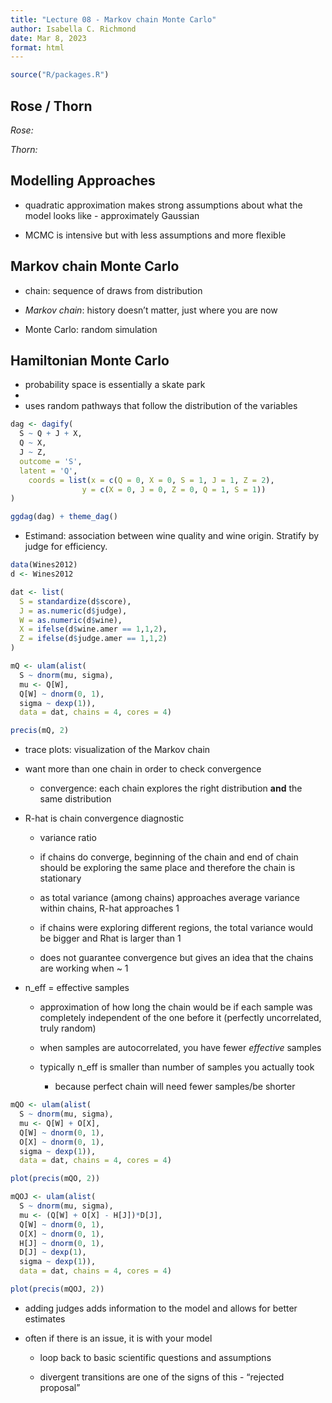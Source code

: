 ```yaml
---
title: "Lecture 08 - Markov chain Monte Carlo"
author: Isabella C. Richmond
date: Mar 8, 2023
format: html
---
```


```r
source("R/packages.R")
```

## Rose / Thorn

*Rose:*

*Thorn:*

## Modelling Approaches

-   quadratic approximation makes strong assumptions about what the model looks like - approximately Gaussian

-   MCMC is intensive but with less assumptions and more flexible

## Markov chain Monte Carlo

-   chain: sequence of draws from distribution

-   *Markov chain*: history doesn't matter, just where you are now

-   Monte Carlo: random simulation

## Hamiltonian Monte Carlo

-   probability space is essentially a skate park
-   
-   uses random pathways that follow the distribution of the variables

```r
dag <- dagify(
  S ~ Q + J + X,
  Q ~ X,
  J ~ Z,
  outcome = 'S',
  latent = 'Q',
    coords = list(x = c(Q = 0, X = 0, S = 1, J = 1, Z = 2),
                y = c(X = 0, J = 0, Z = 0, Q = 1, S = 1))
)

ggdag(dag) + theme_dag()
```

-   Estimand: association between wine quality and wine origin. Stratify by judge for efficiency.

```r
data(Wines2012)
d <- Wines2012

dat <- list(
  S = standardize(d$score),
  J = as.numeric(d$judge), 
  W = as.numeric(d$wine),
  X = ifelse(d$wine.amer == 1,1,2),
  Z = ifelse(d$judge.amer == 1,1,2)
)

mQ <- ulam(alist(
  S ~ dnorm(mu, sigma), 
  mu <- Q[W],
  Q[W] ~ dnorm(0, 1), 
  sigma ~ dexp(1)),
  data = dat, chains = 4, cores = 4)

precis(mQ, 2)
```

-   trace plots: visualization of the Markov chain

-   want more than one chain in order to check convergence

    -   convergence: each chain explores the right distribution **and** the same distribution

-   R-hat is chain convergence diagnostic

    -   variance ratio

    -   if chains do converge, beginning of the chain and end of chain should be exploring the same place and therefore the chain is stationary

    -   as total variance (among chains) approaches average variance within chains, R-hat approaches 1

    -   if chains were exploring different regions, the total variance would be bigger and Rhat is larger than 1

    -   does not guarantee convergence but gives an idea that the chains are working when \~ 1

-   n_eff = effective samples

    -   approximation of how long the chain would be if each sample was completely independent of the one before it (perfectly uncorrelated, truly random)

    -   when samples are autocorrelated, you have fewer *effective* samples

    -   typically n_eff is smaller than number of samples you actually took

        -   because perfect chain will need fewer samples/be shorter

```r
mQO <- ulam(alist(
  S ~ dnorm(mu, sigma), 
  mu <- Q[W] + O[X],
  Q[W] ~ dnorm(0, 1),
  O[X] ~ dnorm(0, 1),
  sigma ~ dexp(1)),
  data = dat, chains = 4, cores = 4)

plot(precis(mQO, 2))

mQOJ <- ulam(alist(
  S ~ dnorm(mu, sigma), 
  mu <- (Q[W] + O[X] - H[J])*D[J],
  Q[W] ~ dnorm(0, 1),
  O[X] ~ dnorm(0, 1),
  H[J] ~ dnorm(0, 1),
  D[J] ~ dexp(1),
  sigma ~ dexp(1)),
  data = dat, chains = 4, cores = 4)

plot(precis(mQOJ, 2))
```

-   adding judges adds information to the model and allows for better estimates

-   often if there is an issue, it is with your model

    -   loop back to basic scientific questions and assumptions

    -   divergent transitions are one of the signs of this - "rejected proposal"
